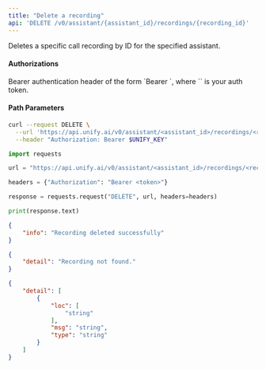 ```yaml
---
title: "Delete a recording"
api: 'DELETE /v0/assistant/{assistant_id}/recordings/{recording_id}'
---
```

Deletes a specific call recording by ID for the specified assistant.

#### Authorizations

<ParamField header="Authorization" type="string" required="true">
  Bearer authentication header of the form `Bearer <token>`, where `<token>` is your auth token.
</ParamField>

#### Path Parameters

<ParamField query="assistant_id" type="integer" required="true">

</ParamField>

<ParamField query="recording_id" type="integer" required="true">

</ParamField>

<RequestExample>

```bash cURL
curl --request DELETE \
  --url 'https://api.unify.ai/v0/assistant/<assistant_id>/recordings/<recording_id>' \
  --header "Authorization: Bearer $UNIFY_KEY"
```

```python Python
import requests

url = "https://api.unify.ai/v0/assistant/<assistant_id>/recordings/<recording_id>"

headers = {"Authorization": "Bearer <token>"}

response = requests.request("DELETE", url, headers=headers)

print(response.text)
```

</RequestExample>
<ResponseExample>

```json 200
{
    "info": "Recording deleted successfully"
}
```

```json 404
{
    "detail": "Recording not found."
}
```

```json 422
{
    "detail": [
        {
            "loc": [
                "string"
            ],
            "msg": "string",
            "type": "string"
        }
    ]
}
```

</ResponseExample>
